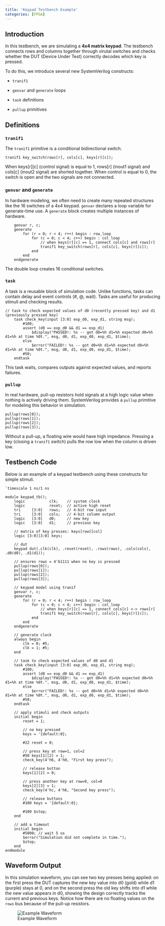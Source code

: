```yaml
---
title: 'Keypad Testbench Example'
categories: [FPGA]
---
```


## Introduction

In this testbench, we are simulating a **4x4 matrix keypad**. The testbench connects rows and columns together through virutal switches and checks whether the DUT (Device Under Test) correctly decodes which key is pressed. 

To do this, we introduce several new SystemVerilog constructs: 

* `tranif1` 

* `genvar` and `generate` loops

* `task` definitions

* `pullup` primitives

## Definitions

### `tranif1`

The `tranif1` primitive is a conditional bidirectional switch.

```
tranif1 key_switch(rows[r], cols[c], keys[r][c]);
```

When keys[r][c] (control signal) is equal to 1, rows[r] (inout1 signal) and cols[c] (inout2 signal) are shorted together. When control is equal to 0, the switch is open and the two signals are not connected.

### `genvar` and `generate`

In hardware modeling, we often need to create many repeated structures like the 16 switches of a 4x4 keypad. `genvar` declares a loop variable for generate-time use. A `generate` block creates multiple instances of hardware. 

```
    genvar r, c;
    generate
        for (r = 0; r < 4; r++) begin : row_loop
            for (c = 0; c < 4; c++) begin : col_loop
                // when keys[r][c] == 1, connect cols[c] and rows[r] 
                tranif1 key_switch(rows[r], cols[c], keys[r][c]);
            end
        end
    endgenerate
```

The double loop creates 16 conditional switches. 

### `task` 

A task is a reusable block of simulation code. Unlike functions, tasks can contain delay and event controls (#, @, wait). Tasks are useful for producing stimuli and checking results.

```
// task to check expected values of d0 (recently pressed key) and d1 (previously pressed key)
    task check_key(input [3:0] exp_d0, exp_d1, string msg);
        #100;
        assert (d0 == exp_d0 && d1 == exp_d1)
            $display("PASSED!: %s -- got d0=%h d1=%h expected d0=%h d1=%h at time %0t.", msg, d0, d1, exp_d0, exp_d1, $time);
        else
            $error("FAILED!: %s -- got d0=%h d1=%h expected d0=%h d1=%h at time %0t.", msg, d0, d1, exp_d0, exp_d1, $time);
        #50;
    endtask
```

This task waits, compares outputs against expected values, and reports failures. 

### `pullup`

In real hardware, pull-up resistors hold signals at a high logic value when nothing is actively driving them. SystemVerilog provides a `pullup` primitive for modeling this behavior in simulation. 

```
pullup(rows[0]);
pullup(rows[1]);
pullup(rows[2]);
pullup(rows[3]);
```

Without a pull-up, a floating wire would have high impedance. Pressing a key (closing a `tranif1` switch) pulls the row low when the column is driven low. 

## Testbench Code

Below is an example of a keypad testbench using these constructs for simple stimuli.

```
`timescale 1 ns/1 ns

module keypad_tb();
    logic           clk;    // system clock
    logic           reset;  // active high reset
    tri     [3:0]   rows;   // 4-bit row input
    tri     [3:0]   cols;   // 4-bit column output
    logic   [3:0]   d0;     // new key
    logic   [3:0]   d1;     // previous key

    // matrix of key presses: keys[row][col]
    logic [3:0][3:0] keys;

    // dut
    keypad dut(.clk(clk), .reset(reset), .rows(rows), .cols(cols), .d0(d0), .d1(d1));

    // ensures rows = 4'b1111 when no key is pressed
    pullup(rows[0]);
    pullup(rows[1]);
    pullup(rows[2]);
    pullup(rows[3]);

    // keypad model using tranif
    genvar r, c;
    generate
        for (r = 0; r < 4; r++) begin : row_loop
            for (c = 0; c < 4; c++) begin : col_loop
                // when keys[r][c] == 1, connect cols[c] <-> rows[r]
                tranif1 key_switch(rows[r], cols[c], keys[r][c]);
            end
        end
    endgenerate

    // generate clock
    always begin
        clk = 0; #5;
        clk = 1; #5;
    end

    // task to check expected values of d0 and d1
    task check_key(input [3:0] exp_d0, exp_d1, string msg);
        #100;
        assert (d0 == exp_d0 && d1 == exp_d1)
            $display("PASSED!: %s -- got d0=%h d1=%h expected d0=%h d1=%h at time %0t.", msg, d0, d1, exp_d0, exp_d1, $time);
        else
            $error("FAILED!: %s -- got d0=%h d1=%h expected d0=%h d1=%h at time %0t.", msg, d0, d1, exp_d0, exp_d1, $time);
        #50;
    endtask

    // apply stimuli and check outputs
    initial begin
        reset = 1;

        // no key pressed
        keys = '{default:0};

        #22 reset = 0;

        // press key at row=1, col=2
        #50 keys[1][2] = 1;
        check_key(4'h6, 4'h0, "First key press");

        // release button
        keys[1][2] = 0;

        // press another key at row=0, col=0
        keys[2][3] = 1;
        check_key(4'hc, 4'h6, "Second key press");

        // release buttons
        #100 keys = '{default:0};

        #100 $stop;
    end

    // add a timeout
    initial begin
        #5000; // wait 5 us
        $error("Simulation did not complete in time.");
        $stop;
    end
endmodule
```

## Waveform Output

In this simulation waveform, you can see two key presses being applied: on the first press the DUT captures the new key value into d0 (gold) while d1 (purple) stays at 0, and on the second press the old key shifts into d1 while the new value appears in d0, showing the design correctly tracks the current and previous keys. Notice how there are no floating values on the `rows` bus because of the pull-up resistors. 

![Example Waveform](images/keypad_waveform.png)